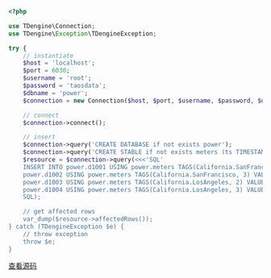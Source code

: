 ```php
<?php

use TDengine\Connection;
use TDengine\Exception\TDengineException;

try {
    // instantiate
    $host = 'localhost';
    $port = 6030;
    $username = 'root';
    $password = 'taosdata';
    $dbname = 'power';
    $connection = new Connection($host, $port, $username, $password, $dbname);

    // connect
    $connection->connect();

    // insert
    $connection->query('CREATE DATABASE if not exists power');
    $connection->query('CREATE STABLE if not exists meters (ts TIMESTAMP, current FLOAT, voltage INT, phase FLOAT) TAGS (location BINARY(64), groupId INT)');
    $resource = $connection->query(<<<'SQL'
    INSERT INTO power.d1001 USING power.meters TAGS(California.SanFrancisco, 2) VALUES ('2018-10-03 14:38:05.000', 10.30000, 219, 0.31000) ('2018-10-03 14:38:15.000', 12.60000, 218, 0.33000) ('2018-10-03 14:38:16.800', 12.30000, 221, 0.31000)
    power.d1002 USING power.meters TAGS(California.SanFrancisco, 3) VALUES ('2018-10-03 14:38:16.650', 10.30000, 218, 0.25000)
    power.d1003 USING power.meters TAGS(California.LosAngeles, 2) VALUES ('2018-10-03 14:38:05.500', 11.80000, 221, 0.28000) ('2018-10-03 14:38:16.600', 13.40000, 223, 0.29000)
    power.d1004 USING power.meters TAGS(California.LosAngeles, 3) VALUES ('2018-10-03 14:38:05.000', 10.80000, 223, 0.29000) ('2018-10-03 14:38:06.500', 11.50000, 221, 0.35000)
    SQL);

    // get affected rows
    var_dump($resource->affectedRows());
} catch (TDengineException $e) {
    // throw exception
    throw $e;
}

```

[查看源码](https://github.com/taosdata/TDengine/blob/main/docs/examples/php/insert.php)
